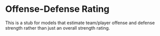 # Offense-Defense Rating

This is a stub for models that estimate team/player offense and defense strength
rather than just an overall strength rating. 
